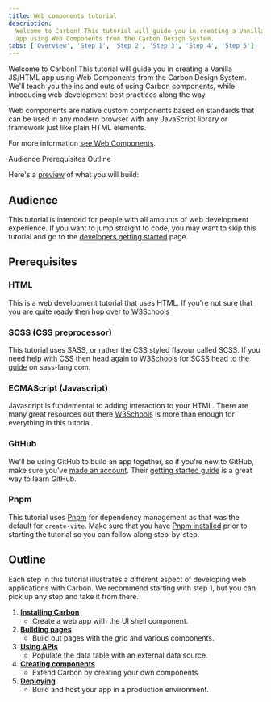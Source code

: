 ```yaml
---
title: Web components tutorial
description:
  Welcome to Carbon! This tutorial will guide you in creating a Vanilla JS/HTML
  app using Web Components from the Carbon Design System.
tabs: ['Overview', 'Step 1', 'Step 2', 'Step 3', 'Step 4', 'Step 5']
---
```



<PageDescription>

Welcome to Carbon! This tutorial will guide you in creating a Vanilla JS/HTML
app using Web Components from the Carbon Design System. We'll teach you the ins
and outs of using Carbon components, while introducing web development best
practices along the way.

Web components are native custom components based on standards that can be used
in any modern browser with any JavaScript library or framework just like plain
HTML elements.

For more information
[see Web Components](https://www.webcomponents.org/introduction).

</PageDescription>

<AnchorLinks>

<AnchorLink>Audience</AnchorLink>
<AnchorLink>Prerequisites</AnchorLink>
<AnchorLink>Outline</AnchorLink>

</AnchorLinks>

Here's a [preview](https://carbon-tutorial-nextjs.vercel.app/) of what you will
build:

<Preview
  height="400"
  title="Carbon Tutorial"
  src="https://carbon-tutorial-nextjs.vercel.app/"
  frameborder="no"
  allowtransparency="true"
  allowfullscreen="true"
/>

## Audience

This tutorial is intended for people with all amounts of web development
experience. If you want to jump straight to code, you may want to skip this
tutorial and go to the [developers getting started](/developing/get-started)
page.

## Prerequisites

### HTML

This is a web development tutorial that uses HTML. If you're not sure that you
are quite ready then hop over to
[W3Schools](https://www.w3schools.com/html/default.asp)

### SCSS (CSS preprocessor)

This tutorial uses SASS, or rather the CSS styled flavour called SCSS. If you
need help with CSS then head again to
[W3Schools](https://www.w3schools.com/css/default.asp) for SCSS head to
[the guide](https://sass-lang.com/guide/) on sass-lang.com.

### ECMAScript (Javascript)

Javascript is fundemental to adding interaction to your HTML. There are many
great resources out there [W3Schools](https://www.w3schools.com/js/default.asp)
is more than enough for everything in this tutorial.

### GitHub

We'll be using GitHub to build an app together, so if you're new to GitHub, make
sure you've [made an account](https://github.com/join). Their
[getting started guide](https://guides.github.com/activities/hello-world) is a
great way to learn GitHub.

### Pnpm

This tutorial uses [Pnpm](https://pnpm.io/) for dependency management as that
was the default for `create-vite`. Make sure that you have
[Pnpm installed](https://pnpm.io/installation) prior to starting the tutorial so
you can follow along step-by-step.

## Outline

Each step in this tutorial illustrates a different aspect of developing web
applications with Carbon. We recommend starting with step 1, but you can pick up
any step and take it from there.

1. [**Installing Carbon**](/developing/web-components-tutorial/step-1)
   - Create a web app with the UI shell component.
2. [**Building pages**](/developing/web-components-tutorial/step-2)
   - Build out pages with the grid and various components.
3. [**Using APIs**](/developing/web-components-tutorial/step-3)
   - Populate the data table with an external data source.
4. [**Creating components**](/developing/web-components-tutorial/step-4)
   - Extend Carbon by creating your own components.
5. [**Deploying**](/developing/web-components-tutorial/step-5)
   - Build and host your app in a production environment.
